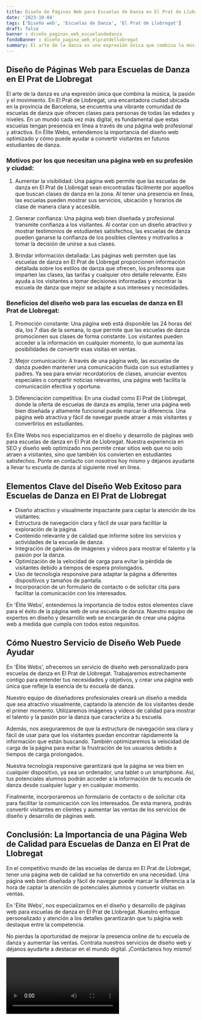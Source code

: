 ```yaml
---
title: Diseño de Páginas Web para Escuelas de Danza en El Prat de Llobregat
date: '2023-10-04'
tags: ['Diseño web', 'Escuelas de Danza', 'El Prat de Llobregat']
draft: false
banner : diseño_paginas_web_escuelasdedanza
fondoBanner : diseño_pagina_web_elpratdellobregat
summary: El arte de la danza es una expresión única que combina la música, la pasión y el movimiento. En El Prat de Llobregat, una encantadora ciudad ubicada en la provincia de Barcelona, se encuentra una vibrante comunidad de escuelas de danza que ofrecen clases para personas de todas las edades y niveles. En un mundo cada vez más digital, es fundamental que estas escuelas tengan presencia en línea a través de una página web profesional y atractiva. En Élite Webs, entendemos la importancia del diseño web optimizado y cómo puede ayudar a convertir visitantes en futuros estudiantes de danza.
---
```


## Diseño de Páginas Web para Escuelas de Danza en El Prat de Llobregat

El arte de la danza es una expresión única que combina la música, la pasión y el movimiento. En El Prat de Llobregat, una encantadora ciudad ubicada en la provincia de Barcelona, se encuentra una vibrante comunidad de escuelas de danza que ofrecen clases para personas de todas las edades y niveles. En un mundo cada vez más digital, es fundamental que estas escuelas tengan presencia en línea a través de una página web profesional y atractiva. En Élite Webs, entendemos la importancia del diseño web optimizado y cómo puede ayudar a convertir visitantes en futuros estudiantes de danza.

### Motivos por los que necesitan una página web en su profesión y ciudad:

1. Aumentar la visibilidad: Una página web permite que las escuelas de danza en El Prat de Llobregat sean encontradas fácilmente por aquellos que buscan clases de danza en la zona. Al tener una presencia en línea, las escuelas pueden mostrar sus servicios, ubicación y horarios de clase de manera clara y accesible.

2. Generar confianza: Una página web bien diseñada y profesional transmite confianza a los visitantes. Al contar con un diseño atractivo y mostrar testimonios de estudiantes satisfechos, las escuelas de danza pueden ganarse la confianza de los posibles clientes y motivarlos a tomar la decisión de unirse a sus clases.

3. Brindar información detallada: Las páginas web permiten que las escuelas de danza en El Prat de Llobregat proporcionen información detallada sobre los estilos de danza que ofrecen, los profesores que imparten las clases, las tarifas y cualquier otro detalle relevante. Esto ayuda a los visitantes a tomar decisiones informadas y encontrar la escuela de danza que mejor se adapte a sus intereses y necesidades.

### Beneficios del diseño web para las escuelas de danza en El Prat de Llobregat:

1. Promoción constante: Una página web está disponible las 24 horas del día, los 7 días de la semana, lo que permite que las escuelas de danza promocionen sus clases de forma constante. Los visitantes pueden acceder a la información en cualquier momento, lo que aumenta las posibilidades de convertir esas visitas en ventas.

2. Mejor comunicación: A través de una página web, las escuelas de danza pueden mantener una comunicación fluida con sus estudiantes y padres. Ya sea para enviar recordatorios de clases, anunciar eventos especiales o compartir noticias relevantes, una página web facilita la comunicación efectiva y oportuna.

3. Diferenciación competitiva: En una ciudad como El Prat de Llobregat, donde la oferta de escuelas de danza es amplia, tener una página web bien diseñada y altamente funcional puede marcar la diferencia. Una página web atractiva y fácil de navegar puede atraer a más visitantes y convertirlos en estudiantes.

En Élite Webs nos especializamos en el diseño y desarrollo de páginas web para escuelas de danza en El Prat de Llobregat. Nuestra experiencia en SEO y diseño web optimizado nos permite crear sitios web que no solo atraen a visitantes, sino que también los convierten en estudiantes satisfechos. Ponte en contacto con nosotros hoy mismo y déjanos ayudarte a llevar tu escuela de danza al siguiente nivel en línea.

<GifSeo />

<Cta />

## Elementos Clave del Diseño Web Exitoso para Escuelas de Danza en El Prat de Llobregat

- Diseño atractivo y visualmente impactante para captar la atención de los visitantes.
- Estructura de navegación clara y fácil de usar para facilitar la exploración de la página.
- Contenido relevante y de calidad que informe sobre los servicios y actividades de la escuela de danza.
- Integración de galerías de imágenes y videos para mostrar el talento y la pasión por la danza.
- Optimización de la velocidad de carga para evitar la pérdida de visitantes debido a tiempos de espera prolongados.
- Uso de tecnología responsive para adaptar la página a diferentes dispositivos y tamaños de pantalla.
- Incorporación de un formulario de contacto o de solicitar cita para facilitar la comunicación con los interesados.

En 'Élite Webs', entendemos la importancia de todos estos elementos clave para el éxito de la página web de una escuela de danza. Nuestro equipo de expertos en diseño y desarrollo web se encargarán de crear una página web a medida que cumpla con todos estos requisitos. 

## Cómo Nuestro Servicio de Diseño Web Puede Ayudar

En 'Élite Webs', ofrecemos un servicio de diseño web personalizado para escuelas de danza en El Prat de Llobregat. Trabajaremos estrechamente contigo para entender tus necesidades y objetivos, y crear una página web única que refleje la esencia de tu escuela de danza.

Nuestro equipo de diseñadores profesionales creará un diseño a medida que sea atractivo visualmente, captando la atención de los visitantes desde el primer momento. Utilizaremos imágenes y videos de calidad para mostrar el talento y la pasión por la danza que caracteriza a tu escuela.

Además, nos aseguraremos de que la estructura de navegación sea clara y fácil de usar para que los visitantes puedan encontrar rápidamente la información que están buscando. También optimizaremos la velocidad de carga de la página para evitar la frustración de los usuarios debido a tiempos de carga prolongados.

Nuestra tecnología responsive garantizará que la página se vea bien en cualquier dispositivo, ya sea un ordenador, una tablet o un smartphone. Así, tus potenciales alumnos podrán acceder a la información de tu escuela de danza desde cualquier lugar y en cualquier momento.

Finalmente, incorporaremos un formulario de contacto o de solicitar cita para facilitar la comunicación con los interesados. De esta manera, podrás convertir visitantes en clientes y aumentar las ventas de los servicios de diseño y desarrollo de páginas web.

## Conclusión: La Importancia de una Página Web de Calidad para Escuelas de Danza en El Prat de Llobregat

En el competitivo mundo de las escuelas de danza en El Prat de Llobregat, tener una página web de calidad se ha convertido en una necesidad. Una página web bien diseñada y fácil de navegar puede marcar la diferencia a la hora de captar la atención de potenciales alumnos y convertir visitas en ventas.

En 'Élite Webs', nos especializamos en el diseño y desarrollo de páginas web para escuelas de danza en El Prat de Llobregat. Nuestro enfoque personalizado y atención a los detalles garantizarán que tu página web destaque entre la competencia.

No pierdas la oportunidad de mejorar la presencia online de tu escuela de danza y aumentar las ventas. Contrata nuestros servicios de diseño web y déjanos ayudarte a destacar en el mundo digital. ¡Contáctanos hoy mismo!

<Video />

<CtaBot job='Escuelas de Danza' city='El Prat de Llobregat'/>

<Gmaps query='El Prat de Llobregat+españa+maps' />